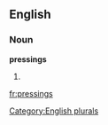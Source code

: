 
==English==

===Noun===
'''pressings'''

# {{plural of|[[pressing]]}}

[[Category:English plurals]]

[[fr:pressings]]